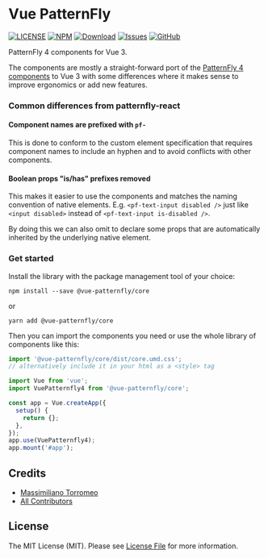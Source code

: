 
<Meta title="Intro" />

# Vue PatternFly

[![LICENSE](https://img.shields.io/badge/license-MIT-brightgreen.svg?style=flat-square)][link-LICENSE]
[![NPM](https://img.shields.io/npm/v/@vue-patternfly/core.svg?style=flat-square)](https://npmjs.org/package/@vue-patternfly/core)
[![Download](https://img.shields.io/npm/dw/@vue-patternfly/core.svg?style=flat-square)](https://npmjs.org/package/@vue-patternfly/core)
[![Issues](https://img.shields.io/github/issues/mtorromeo/vue-patternfly4.svg?style=flat-square)](https://github.com/mtorromeo/vue-patternfly4/issues)
[![GitHub](https://img.shields.io/github/stars/mtorromeo/vue-patternfly4?style=social)][link-github]

PatternFly 4 components for Vue 3.

The components are mostly a straight-forward port of the [PatternFly 4 components][link-patternfly4] to Vue 3 with some differences where it makes sense to improve ergonomics or add new features.

### Common differences from patternfly-react

#### Component names are prefixed with `pf-`

This is done to conform to the custom element specification that requires component names to include an hyphen and to avoid conflicts with other components.

#### Boolean props "is/has" prefixes removed

This makes it easier to use the components and matches the naming convention of native elements. E.g. `<pf-text-input disabled />` just like `<input disabled>` instead of `<pf-text-input is-disabled />`.

By doing this we can also omit to declare some props that are automatically inherited by the underlying native element.

### Get started

Install the library with the package management tool of your choice:

```
npm install --save @vue-patternfly/core
```
or
```
yarn add @vue-patternfly/core
```

Then you can import the components you need or use the whole library of components like this:

```js
import '@vue-patternfly/core/dist/core.umd.css';
// alternatively include it in your html as a <style> tag

import Vue from 'vue';
import VuePatternfly4 from '@vue-patternfly/core';

const app = Vue.createApp({
  setup() {
    return {};
  },
});
app.use(VuePatternfly4);
app.mount('#app');
```

## Credits

- [Massimiliano Torromeo][link-author]
- [All Contributors][link-contributors]

## License

The MIT License (MIT). Please see [License File](LICENSE) for more information.

[link-github]: https://github.com/mtorromeo/vue-patternfly4
[link-LICENSE]: https://raw.githubusercontent.com/mtorromeo/vue-patternfly4/master/packages/core/LICENSE
[link-author]: https://github.com/mtorromeo
[link-contributors]: https://github.com/mtorromeo/vue-patternfly4/graphs/contributors
[link-patternfly4]: https://www.patternfly.org/v4/
